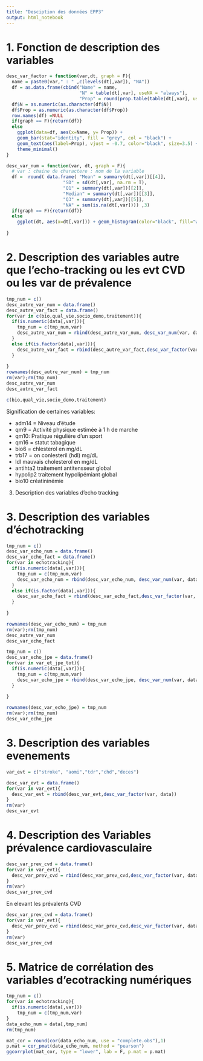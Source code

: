 ---
title: "Desciption des données EPP3"
output: html_notebook
---


# 1. Fonction de description des variables 


```{r}
desc_var_factor = function(var,dt, graph = F){
  name = paste0(var," : " ,c(levels(dt[,var]), "NA"))
  df = as.data.frame(cbind("Name" = name, 
                           "N" = table(dt[,var], useNA = "always"), 
                           "Prop" = round(prop.table(table(dt[,var], useNA = "always"))*100, 2)))
  df$N = as.numeric(as.character(df$N))
  df$Prop = as.numeric(as.character(df$Prop))
  row.names(df) =NULL
  if(graph == F){return(df)}
  else
    ggplot(data=df, aes(x=Name, y= Prop)) + 
    geom_bar(stat="identity", fill = "grey", col = "black") + 
    geom_text(aes(label=Prop), vjust = -0.7, color="black", size=3.5) +
    theme_minimal()
}
```


```{r}
desc_var_num = function(var, dt, graph = F){
  # var : chaine de charactere : nom de la variable
  df =  round( data.frame( "Mean" = summary(dt[,var])[[4]], 
                     "SD" = sd(dt[,var], na.rm = T),
                     "Q1" = summary(dt[,var])[[2]],
                     "Median" = summary(dt[,var])[[3]],
                     "Q3" = summary(dt[,var])[[5]],
                     "NA" = sum(is.na(dt[,var]))) ,3)
  if(graph == F){return(df)}
  else
    ggplot(dt, aes(x=dt[,var])) + geom_histogram(color="black", fill="white")
          
}
```



# 2. Description des  variables autre que l'echo-tracking ou les evt CVD ou les var de prévalence


```{r}
tmp_num = c()
desc_autre_var_num = data.frame()
desc_autre_var_fact = data.frame()
for(var in c(bio,qual_vie,socio_demo,traitement)){
  if(is.numeric(data[,var])){
    tmp_num = c(tmp_num,var)
    desc_autre_var_num = rbind(desc_autre_var_num, desc_var_num(var, data))
  }
  else if(is.factor(data[,var])){
    desc_autre_var_fact = rbind(desc_autre_var_fact,desc_var_factor(var, data))
  }
  
}
rownames(desc_autre_var_num) = tmp_num
rm(var);rm(tmp_num)
desc_autre_var_num
desc_autre_var_fact
```
```{r}
c(bio,qual_vie,socio_demo,traitement)
```


Signification de certaines variables:

- adm14 = Niveau d'étude
- qm9 = Activité physique estimée à 1 h de marche
- qm10: Pratique régulière d'un sport
- qm16 = statut tabagique
- bio6 = chlesterol en mg/dL
- trb17 = on conlesteril (hdl) mg/dL 
- ldl mauvais cholesterol en mg/dL
- antihta2 traitement antitensseur global
- hypolip2 traitement hypolipémiant global
- bio10 créatininémie

3. Description des variables d'echo tracking


<!-- # ```{r} -->
<!-- # var_echo_num = c("pas_basale__mm_hg_","pad_basale__mm_hg_", "fc_basale","diam_tre_en_bm__mm_","imt___m_","diam_tre_en_fbm__mm_","distension___m_","pwvloc", "dploc","dist_rate_moy","dist_rate_var","rr_int_moy","rr_int_var","lf_dist_rate_t","hf_dist_rate_t","hf_dist_rate_c","lf_rrint_t","hf_rr_int_t","hf_rrint_c","freq_resp","lf_coh_max","lf_coh_moy","lf_gain_max","lf_gain_moy","lf_phase","hf_c_coh_max","hf_c_coh_moy","hf_c_gain_max","hf_c_gain_moy","hf_c_phase","hf_t_coh_max","hf_t_coh_moy","hf_t_gain_max","hf_t_gain_moy","hf_t_phase","dist_moy","dist_var","cws","coeffDist","compli","wcsa","young","logain","logyoung","dextdias","stiffness") -->
<!-- #  -->
<!-- # var_echo_fact = c("sens_phase","sens_phase_hf_c","sens_hf_t_phase","pr_sence_de_plaque_s____l__cho") -->
<!-- # ``` -->

# 3. Description des variables d'échotracking
```{r}
tmp_num = c()
desc_var_echo_num = data.frame()
desc_var_echo_fact = data.frame()
for(var in echotracking){
  if(is.numeric(data[,var])){
    tmp_num = c(tmp_num,var)
    desc_var_echo_num = rbind(desc_var_echo_num, desc_var_num(var, data))
  }
  else if(is.factor(data[,var])){
    desc_var_echo_fact = rbind(desc_var_echo_fact,desc_var_factor(var, data))
  }
  
}

rownames(desc_var_echo_num) = tmp_num
rm(var);rm(tmp_num)
desc_autre_var_num
desc_var_echo_fact
```

```{r}
tmp_num = c()
desc_var_echo_jpe = data.frame()
for(var in var_et_jpe_tot){
  if(is.numeric(data[,var])){
    tmp_num = c(tmp_num,var)
    desc_var_echo_jpe = rbind(desc_var_echo_jpe, desc_var_num(var, data))
  }
  
}

rownames(desc_var_echo_jpe) = tmp_num
rm(var);rm(tmp_num)
desc_var_echo_jpe

```



# 3. Description des variables evenements 
```{r}
var_evt = c("stroke", "aomi","tdr","chd","deces")
```
```{r}
desc_var_evt = data.frame()
for(var in var_evt){
  desc_var_evt = rbind(desc_var_evt,desc_var_factor(var, data))
}
rm(var)
desc_var_evt
```

# 4. Description des Variables prévalence cardiovasculaire


```{r}
desc_var_prev_cvd = data.frame()
for(var in var_evt){
  desc_var_prev_cvd = rbind(desc_var_prev_cvd,desc_var_factor(var, data))
}
rm(var)
desc_var_prev_cvd
```

En elevant les prévalents CVD
```{r}
desc_var_prev_cvd = data.frame()
for(var in var_evt){
  desc_var_prev_cvd = rbind(desc_var_prev_cvd,desc_var_factor(var, data2))
}
rm(var)
desc_var_prev_cvd
```

# 5. Matrice de corrélation des variables d'ecotracking numériques
```{r}
tmp_num = c()
for(var in echotracking){
  if(is.numeric(data[,var]))
    tmp_num = c(tmp_num,var)
}
data_echo_num = data[,tmp_num]
rm(tmp_num)
```

```{r}
mat_cor = round(cor(data_echo_num, use = "complete.obs"),1)
p.mat = cor_pmat(data_echo_num, method = "pearson")
ggcorrplot(mat_cor, type = "lower", lab = F, p.mat = p.mat)
```





